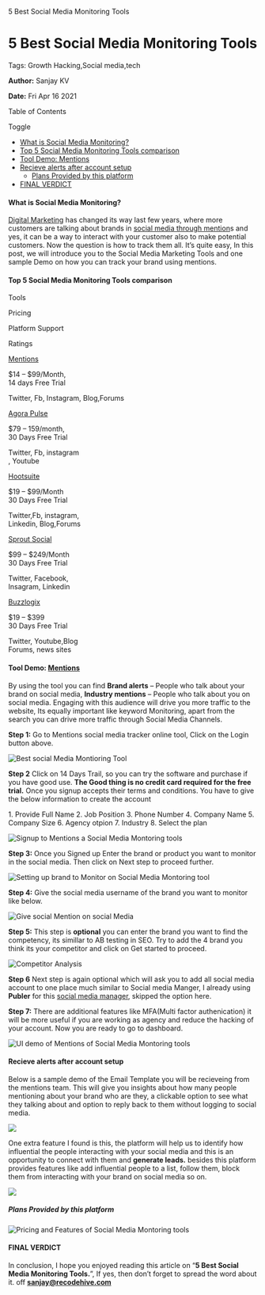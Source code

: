    5 Best Social Media Monitoring Tools

5 Best Social Media Monitoring Tools
====================================

Tags: Growth Hacking,Social media,tech

**Author:** Sanjay KV

**Date:** Fri Apr 16 2021

Table of Contents

Toggle

*   [What is Social Media Monitoring?](#what-is-social-media-monitoring)
*   [Top 5 Social Media Monitoring Tools comparison](#top-5-social-media-monitoring-tools-comparison)
*   [Tool Demo: Mentions](#tool-demo-mentions)
*   [Recieve alerts after account setup](#recieve-alerts-after-account-setup)
    *   [Plans Provided by this platform](#plans-provided-by-this-platform)
*   [FINAL VERDICT](#final-verdict)

#### What is Social Media Monitoring?

[Digital Marketing](https://www.smartinsights.com/digital-marketing-strategy/digital-strategy-development/10-reasons-for-digital-marketing-strategy/) has changed its way last few years, where more customers are talking about brands in [social media through mention](https://www.bigcommerce.com/ecommerce-answers/what-are-mentions/#:~:text=Definition%3A%20A%20mention%20is%20when,blog%20uses%20a%20brand%20name.&text=Mentions%20encompass%20PR%2C%20social%20media,and%20overall%20brand%20awareness%20%26%20popularity.)s and yes, it can be a way to interact with your customer also to make potential customers. Now the question is how to track them all. It’s quite easy, In this post, we will introduce you to the Social Media Marketing Tools and one sample Demo on how you can track your brand using mentions.

#### Top 5 Social Media Monitoring Tools comparison

Tools

Pricing

Platform Support

Ratings

[Mentions](https://mention.com/en/)

$14 – $99/Month,  
14 days Free Trial

Twitter, Fb, Instagram, Blog,Forums

[Agora Pulse](https://www.agorapulse.com/features/social-media-inbox)

$79 – 159/month,  
30 Days Free Trial

Twitter, Fb, instagram  
, Youtube

[Hootsuite](https://hootsuite.com/platform/monitoring#)

$19 – $99/Month  
30 Days Free Trial

Twitter,Fb, instagram,  
Linkedin, Blog,Forums

[Sprout Social](https://sproutsocial.com/features/social-media-monitoring)

$99 – $249/Month  
30 Days Free Trial

Twitter, Facebook,  
Insagram, Linkedin

[Buzzlogix](https://buzzlogix.com/)

$19 – $399  
30 Days Free Trial

Twitter, Youtube,Blog  
Forums, news sites

#### Tool Demo: [Mentions](https://mention.com/en/)

By using the tool you can find **Brand alerts** – People who talk about your brand on social media, **Industry mentions** – People who talk about you on social media. Engaging with this audience will drive you more traffic to the website, Its equally important like keyword Monitoring, apart from the search you can drive more traffic through Social Media Channels.

**Step 1:** Go to Mentions social media tracker online tool, Click on the Login button above.

![Best social Media Montioring Tool](https://recodehive.com/wp-content/uploads/2021/04/Social-Media-Tracker-1024x521.png)

**Step 2** Click on 14 Days Trail, so you can try the software and purchase if you have good use. **The Good thing is no credit card required for the free trial.** Once you signup accepts their terms and conditions. You have to give the below information to create the account

1\. Provide Full Name
2. Job Position
3. Phone Number
4. Company Name
5. Company Size
6. Agency otpion
7. Industry
8. Select the plan 

![Signup to Mentions a Social Media Montoring tools](https://recodehive.com/wp-content/uploads/2021/04/image-84-1024x576.png)

**Step 3:** Once you Signed up Enter the brand or product you want to monitor in the social media. Then click on Next step to proceed further.

![Setting up brand to Monitor on Social Media Montoring tool](https://recodehive.com/wp-content/uploads/2021/04/image-86-1024x439.png)

**Step 4:** Give the social media username of the brand you want to monitor like below.

![Give social Mention on social Media](https://recodehive.com/wp-content/uploads/2021/04/image-87-1024x462.png)

**Step 5:** This step is **optional** you can enter the brand you want to find the competency, its simillar to AB testing in SEO. Try to add the 4 brand you think its your competitor and click on Get started to proceed.

![Competitor Analysis](https://recodehive.com/wp-content/uploads/2021/04/image-88-1024x437.png)

**Step 6** Next step is again optional which will ask you to add all social media account to one place much similar to Social media Manger, I already using **Publer** for this [social media manager](https://recodehive.com/best-social-media-scheduler-in-2020/), skipped the option here.

**Step 7:** There are additional features like MFA(Multi factor authenication) it will be more useful if you are working as agency and reduce the hacking of your account. Now you are ready to go to dashboard.

![UI demo of Mentions of Social Media Montoring tools](https://recodehive.com/wp-content/uploads/2021/04/image-89-1024x331.png)

#### Recieve alerts after account setup

Below is a sample demo of the Email Template you will be recieveing from the mentions team. This will give you insights about how many people mentioning about your brand who are they, a clickable option to see what they talking about and option to reply back to them without logging to social media.

![](https://recodehive.com/wp-content/uploads/2021/04/image-134-1024x686.png)

One extra feature I found is this, the platform will help us to identify how influential the people interacting with your social media and this is an opportunity to connect with them and **generate leads.** besides this platform provides features like add influential people to a list, follow them, block them from interacting with your brand on social media so on.

![](https://recodehive.com/wp-content/uploads/2021/04/image-135-1024x266.png)

##### Plans Provided by this platform

![Pricing and Features of Social Media Montoring tools](https://recodehive.com/wp-content/uploads/2021/04/image-85.png)

#### FINAL VERDICT

In conclusion, I hope you enjoyed reading this article on “**5 Best Social Media Monitoring Tools.**”, If yes, then don’t forget to spread the word about it. off **[sanjay@recodehive.com](https://recodehive.com/about-us/)**